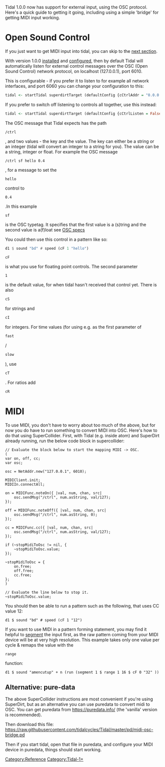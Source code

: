 <languages/>

Tidal 1.0.0 now has support for external input, using the OSC protocol. Here's a quick guide to getting it going, including using a simple 'bridge' for getting MIDI input working.

= Open Sound Control =

If you just want to get MIDI input into tidal, you can skip to the [[Controller Input#MIDI|next section]].

With version 1.0.0 [[Installation|installed]] and [[Configuration|configured]], then by default Tidal will automatically listen for external control messages over the OSC (Open Sound Control) network protocol, on localhost (127.0.0.1), port 6010.

This is configurable - if you prefer it to listen to for example all network interfaces, and port 6060 you can change your configuration to this:

<syntaxhighlight lang="haskell">
tidal <- startTidal superdirtTarget (defaultConfig {cCtrlAddr = "0.0.0.0", cCtrlPort = 6060})
</syntaxhighlight>

If you prefer to switch off listening to controls all together, use this instead:

<syntaxhighlight lang="haskell">
tidal <- startTidal superdirtTarget (defaultConfig {cCtrlListen = False})
</syntaxhighlight>

The OSC message that Tidal expects has the path <syntaxhighlight inline>/ctrl</syntaxhighlight>, and two values - the key and the value. The key can either be a string or an integer (tidal will convert an integer to a string for you). The value can be a string, integer or float. For example the OSC message <syntaxhighlight inline>/ctrl sf hello 0.4</syntaxhighlight>, for a message to set the <syntaxhighlight inline>hello</syntaxhighlight> control to <syntaxhighlight inline>0.4</syntaxhighlight>.In this example <syntaxhighlight inline>sf</syntaxhighlight> is the OSC typetag. It specifies that the first value is a (s)tring and the second value is a(f)loat see [http://opensoundcontrol.org/spec-1_0 OSC specs]

You could then use this control in a pattern like so:

<syntaxhighlight lang="haskell">
d1 $ sound "bd" # speed (cF 1 "hello")
</syntaxhighlight>

<syntaxhighlight lang="haskell" inline>cF</syntaxhighlight> is what you use for floating point controls. The second parameter<source inline>1</source> is the default value, for when tidal hasn't received that control yet. There is also <syntaxhighlight lang="haskell" inline>cS</syntaxhighlight> for strings and <syntaxhighlight lang="haskell" inline>cI</syntaxhighlight> for integers. For time values (for using e.g. as the first parameter of <syntaxhighlight lang="haskell" inline>fast</syntaxhighlight>/<syntaxhighlight lang="haskell" inline>slow</syntaxhighlight>), use <syntaxhighlight lang="haskell" inline>cT</syntaxhighlight>.  For ratios add <syntaxhighlight lang="haskell" inline>cR</syntaxhighlight>

= MIDI =

To use MIDI, you don't have to worry about too much of the above, but for now you do have to run something to convert MIDI into OSC. Here's how to do that using SuperCollider. First, with Tidal (e.g. inside atom) and SuperDirt already running, run the below code block in supercollider:

<source>
// Evaluate the block below to start the mapping MIDI -> OSC.
(
var on, off, cc;
var osc;

osc = NetAddr.new("127.0.0.1", 6010);

MIDIClient.init;
MIDIIn.connectAll;

on = MIDIFunc.noteOn({ |val, num, chan, src|
	osc.sendMsg("/ctrl", num.asString, val/127);
});

off = MIDIFunc.noteOff({ |val, num, chan, src|
	osc.sendMsg("/ctrl", num.asString, 0);
});

cc = MIDIFunc.cc({ |val, num, chan, src|
	osc.sendMsg("/ctrl", num.asString, val/127);
});

if (~stopMidiToOsc != nil, {
	~stopMidiToOsc.value;
});

~stopMidiToOsc = {
	on.free;
	off.free;
	cc.free;
};
)

// Evaluate the line below to stop it.
~stopMidiToOsc.value;
</source>

You should then be able to run a pattern such as the following, that uses CC value 12:

<source>
d1 $ sound "bd" # speed (cF 1 "12")
</source>

If you want to use MIDI in a pattern forming statement, you may find it helpful to [[segment]] the input first, as the raw pattern coming from your MIDI device will be at very high resolution. This example takes only one value per cycle & remaps the value with the <source inline>range</source> function:

<source>
d1 $ sound "amencutup" + n (run (segment 1 $ range 1 16 $ cF 0 "32" ))
</source> 

== Alternative: pure-data ==

The above SuperCollider instructions are most convenient if you're using SuperDirt, but as an alternative you can use puredata to convert midi to OSC. You can get puredata from https://puredata.info/ (the 'vanilla' version is recommended). 

Then download this file: https://raw.githubusercontent.com/tidalcycles/Tidal/master/pd/midi-osc-bridge.pd

Then if you start tidal, open that file in puredata, and configure your MIDI device in puredata, things should start working.

[[Category:Reference]]
[[Category:Tidal-1+]]